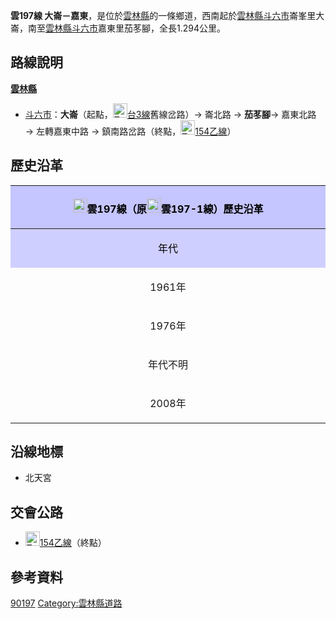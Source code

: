 {{Infobox Taiwan Highway
|type=TH
|county=yl
|route=197
|Level=鄉道
|Length=1.294
|Start=[[雲林縣|雲林縣]][[斗六市|斗六市]]崙峯里大崙
|End=雲林縣斗六市嘉東里茄苳腳
}}
'''雲197線 大崙－嘉東'''，是位於[[雲林縣|雲林縣]]的一條鄉道，西南起於[[雲林縣|雲林縣]][[斗六市|斗六市]]崙峯里大崙，南至[[雲林縣|雲林縣]][[斗六市|斗六市]]嘉東里茄苳腳，全長1.294公里。{{r|thb}}

== 路線說明 ==
;'''[[雲林縣|雲林縣]]'''
*[[斗六市|斗六市]]：'''大崙'''（起點，[[File:TW_PHW3.svg|23px]][[台3線|台3線]]舊線岔路）→ 崙北路 → '''茄苳腳'''→ 嘉東北路 → 左轉嘉東中路 → 鎮南路岔路（終點，[[File:TW_CHW154b.svg|23px]][[縣道154號#.E4.B9.99.E7.B7.9A|154乙線]]）

== 歷史沿革 ==
{| class="wikitable" style="width: 100%"
! style="text-align:center; background:#C5C5FF; color:black" colspan=3 align=center | [[File:TW_THWyl197.PNG|23px]]雲197線（原[[File:TW_THWyl197-1.PNG|23px]]雲197-1線）歷史沿革
|- 
! style="text-align:center; background:#CFCFFF; color:black" width="8%" | 年代 !! style="text-align:center; background:#D3D3FF; color:black" width="46%" | 本編號沿革 !! style="text-align:center; background:#D3D3FF; color:black" width="46%" | 本路線沿革
|- 
! 1961年{{r|gazette1966}}
| 斗六－水碓間5.365 km || 當時屬於[[File:TW_THWyl198.png|23px]]雲198線（茄苳腳－大崙，1.214Km）。
|-
! 1976年{{r|gazette1976}}
| rowspan=2| 原[[File:TW_THWyl201.png|23px]]雲201線與[[File:TW_THWyl197.PNG|23px]]雲197線編號互換，路線名為斗六－永光9.698Km ||原[[File:TW_THWyl198.png|23px]]雲198線改號為[[File:TW_THWyl197-1.PNG|23px]]雲197-1線，<br />路線名及里程未更動
|-
! 年代不明
|  本線名稱更改為「大崙－嘉東」里程延長為1.294Km。
|-
! 2008年
| colspan=2| 原[[File:TW_THWyl197.PNG|23px]]雲197線合併雲51線改編為[[File:TW_CHW154b.svg|23px]][[縣道154號#.E4.B9.99.E7.B7.9A|154乙線]]；原[[File:TW_THWyl197-1.PNG|23px]]雲197-1線改編為[[File:TW_THWyl197.PNG|23px]]雲197線。
|}

== 沿線地標 ==
*北天宮

== 交會公路 ==
*[[File:TW_CHW154b.svg|23px]][[縣道154號#.E4.B9.99.E7.B7.9A|154乙線]]（終點）

== 參考資料 ==
{{reflist|refs=

<ref name="thb">{{cite web|url=https://spreadsheets.google.com/spreadsheet/pub?key=0Avc0r7dng8JrdFF0YmRlSEl1dWhxVmJtR2hwZDFmcFE&gid=6 |title=雲林縣鄉道公路路線表 |accessdate=2010-11-21 |date=2010-07-19 |publisher=公路總局}}</ref>

<ref name="gazette1966">{{cite web|url=http://gaz.ncl.edu.tw/detail.jsp?sysid=E0921514 |title=公告臺灣省縣鄉道及專用公路路線里程表 |accessdate=2010-08-16 |date=1966-08-01 |work=政府公報資訊網 |publisher=臺灣省政府}}</ref>

<ref name="gazette1976">{{cite web|url=http://gaz.ncl.edu.tw/detail.jsp?sysid=E0814166 |title=公告「65年度臺灣省公路資料統計表」 |accessdate=2010-11-21 |date=1977-09-09 |work=政府公報資訊網 |publisher=臺灣省政府}}</ref>

}}

{{雲林縣鄉道}}

[[Category:雲林縣鄉道|90197]]
[[Category:雲林縣道路|Category:雲林縣道路]]